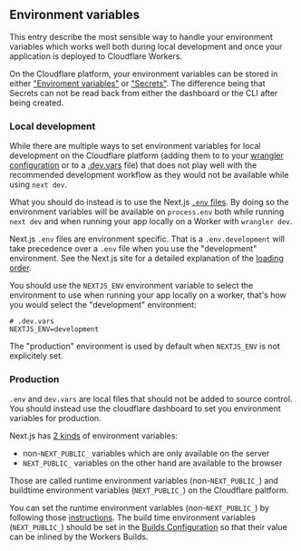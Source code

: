## Environment variables

This entry describe the most sensible way to handle your environment variables which works well both during local development and once your application is deployed to Cloudflare Workers.

On the Cloudflare platform, your environment variables can be stored in either ["Enviroment variables"](https://developers.cloudflare.com/workers/configuration/environment-variables/) or ["Secrets"](https://developers.cloudflare.com/workers/configuration/secrets/). The difference being that Secrets can not be read back from either the dashboard or the CLI after being created.

### Local development

While there are multiple ways to set environment variables for local development on the Cloudflare platform (adding them to to your [wrangler configuration](https://developers.cloudflare.com/workers/configuration/secrets/) or to a [.dev.vars](https://developers.cloudflare.com/workers/configuration/secrets/) file) that does not play well with the recommended development workflow as they would not be available while using `next dev`.

What you should do instead is to use the Next.js [`.env` files](https://nextjs.org/docs/pages/building-your-application/configuring/environment-variables). By doing so the environment variables will be available on `process.env` both while running `next dev` and when running your app locally on a Worker with `wrangler dev`.

Next.js `.env` files are environment specific. That is a `.env.development` will take precedence over a `.env` file when you use the "development" environment. See the Next.js site for a detailed explanation of the [loading order](https://nextjs.org/docs/pages/building-your-application/configuring/environment-variables).

You should use the `NEXTJS_ENV` environment variable to select the environment to use when running your app locally on a worker, that's how you would select the "development" environment:

```plain
# .dev.vars
NEXTJS_ENV=development
```

The "production" environment is used by default when `NEXTJS_ENV` is not explicitely set.

### Production

`.env` and `dev.vars` are local files that should not be added to source control. You should instead use the cloudflare dashboard to set you environment variables for production.

Next.js has [2 kinds](https://nextjs.org/docs/pages/building-your-application/configuring/environment-variables#bundling-environment-variables-for-the-browser) of environment variables:

- non-`NEXT_PUBLIC_` variables which are only available on the server
- `NEXT_PUBLIC_` variables on the other hand are available to the browser

Those are called runtime environment variables (non-`NEXT_PUBLIC_`) and buildtime environment variables (`NEXT_PUBLIC_`) on the Cloudflare paltform.

You can set the runtime environment variables (non-`NEXT_PUBLIC_`) by following those [instructions](https://developers.cloudflare.com/workers/configuration/environment-variables/#add-environment-variables-via-the-dashboard). The build time environment variables (`NEXT_PUBLIC_`) should be set in the [Builds Configuration](https://developers.cloudflare.com/workers/ci-cd/builds/configuration/) so that their value can be inlined by the Workers Builds.
